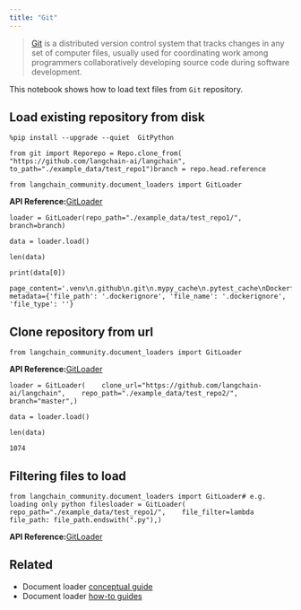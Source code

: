 ```yaml
---
title: "Git"
---
```


> [Git](https://en.wikipedia.org/wiki/Git) is a distributed version control system that tracks changes in any set of computer files, usually used for coordinating work among programmers collaboratively developing source code during software development.

This notebook shows how to load text files from `Git` repository.

## Load existing repository from disk

```
%pip install --upgrade --quiet  GitPython
```

```
from git import Reporepo = Repo.clone_from(    "https://github.com/langchain-ai/langchain", to_path="./example_data/test_repo1")branch = repo.head.reference
```

```
from langchain_community.document_loaders import GitLoader
```

**API Reference:**[GitLoader](https://python.langchain.com/api_reference/community/document_loaders/langchain_community.document_loaders.git.GitLoader.html)

```
loader = GitLoader(repo_path="./example_data/test_repo1/", branch=branch)
```

```
data = loader.load()
```

```
len(data)
```

```
print(data[0])
```

```
page_content='.venv\n.github\n.git\n.mypy_cache\n.pytest_cache\nDockerfile' metadata={'file_path': '.dockerignore', 'file_name': '.dockerignore', 'file_type': ''}
```

## Clone repository from url

```
from langchain_community.document_loaders import GitLoader
```

**API Reference:**[GitLoader](https://python.langchain.com/api_reference/community/document_loaders/langchain_community.document_loaders.git.GitLoader.html)

```
loader = GitLoader(    clone_url="https://github.com/langchain-ai/langchain",    repo_path="./example_data/test_repo2/",    branch="master",)
```

```
data = loader.load()
```

```
len(data)
```

```
1074
```

## Filtering files to load

```
from langchain_community.document_loaders import GitLoader# e.g. loading only python filesloader = GitLoader(    repo_path="./example_data/test_repo1/",    file_filter=lambda file_path: file_path.endswith(".py"),)
```

**API Reference:**[GitLoader](https://python.langchain.com/api_reference/community/document_loaders/langchain_community.document_loaders.git.GitLoader.html)

## Related

* Document loader [conceptual guide](/oss/concepts/document_loaders)
* Document loader [how-to guides](/oss/how_to/#document-loaders)
